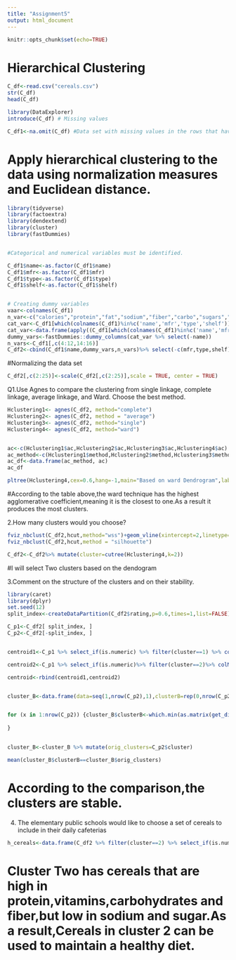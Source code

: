 ```yaml
---
title: "Assignment5"
output: html_document
---
```




```r
knitr::opts_chunk$set(echo=TRUE)
```
# Hierarchical Clustering

```r
C_df<-read.csv("cereals.csv")
str(C_df)
head(C_df)
```

```r

library(DataExplorer)
introduce(C_df) # Missing values

C_df1<-na.omit(C_df) #Data set with missing values in the rows that have been omitted


```
# Apply hierarchical clustering to the data using normalization measures and Euclidean distance.


```r
library(tidyverse)
library(factoextra)
library(dendextend)
library(cluster)
library(fastDummies)


#Categorical and numerical variables must be identified.

C_df1$name<-as.factor(C_df1$name)
C_df1$mfr<-as.factor(C_df1$mfr)
C_df1$type<-as.factor(C_df1$type)
C_df1$shelf<-as.factor(C_df1$shelf)


# Creating dummy variables
vaar<-colnames(C_df1)
n_var<-c("calories","protein","fat","sodium","fiber","carbo","sugars","potass","vitamins","weight","cups","rating")
cat_var<-C_df1[which(colnames(C_df1)%in%c('name','mfr','type','shelf'))]
cat_var<-data.frame(apply((C_df1[which(colnames(C_df1)%in%c('name','mfr','type','shelf'))]),2,as.factor))
dummy_vars<-fastDummies::dummy_columns(cat_var %>% select(-name))
n_vars<-C_df1[,c(4:12,14:16)]
C_df2<-cbind(C_df1$name,dummy_vars,n_vars)%>% select(-c(mfr,type,shelf))


```

#Normalizing the data set

```r
C_df2[,c(2:25)]<-scale(C_df2[,c(2:25)],scale = TRUE, center = TRUE)
```

Q1.Use Agnes to compare the clustering from single linkage, complete linkage, average linkage, and Ward. Choose the best method.

```r
Hclustering1<- agnes(C_df2, method="complete")
Hclustering2<- agnes(C_df2, method = "average")
Hclustering3<- agnes(C_df2, method="single")
Hclustering4<- agnes(C_df2, method="ward")


ac<-c(Hclustering1$ac,Hclustering2$ac,Hclustering3$ac,Hclustering4$ac)
ac_method<-c(Hclustering1$method,Hclustering2$method,Hclustering3$method,Hclustering4$method)
ac_df<-data.frame(ac_method, ac)
ac_df

pltree(Hclustering4,cex=0.6,hang=-1,main="Based on ward Dendrogram",labels=C_df2$'C_df1$name')

```
#According to the table above,the ward technique has the highest  agglomerative coefficient,meaning it is the closest to one.As a result it produces the most clusters.


2.How many clusters would you choose?
```r
fviz_nbclust(C_df2,hcut,method="wss")+geom_vline(xintercept=2,linetype=5)
fviz_nbclust(C_df2,hcut,method = "silhouette")

C_df2<-C_df2%>% mutate(cluster=cutree(Hclustering4,k=2))

```
#I will select Two clusters based on the dendogram


3.Comment on the structure of the clusters and on their stability.
```r
library(caret)
library(dplyr)
set.seed(12)
split_index<-createDataPartition(C_df2$rating,p=0.6,times=1,list=FALSE)

C_p1<-C_df2[ split_index, ]
C_p2<-C_df2[-split_index, ]


centroid1<-C_p1 %>% select_if(is.numeric) %>% filter(cluster==1) %>% colMeans()

centroid2<-C_p1 %>% select_if(is.numeric)%>% filter(cluster==2)%>% colMeans()

centroid<-rbind(centroid1,centroid2)


cluster_B<-data.frame(data=seq(1,nrow(C_p2),1),clusterB=rep(0,nrow(C_p2)))


for (x in 1:nrow(C_p2)) {cluster_B$clusterB<-which.min(as.matrix(get_dist(as.data.frame(rbind(centroid[,-25],C_p2[x,c(-1,-26)]))))[3,-3])
  
}
  

cluster_B<-cluster_B %>% mutate(orig_clusters=C_p2$cluster)

mean(cluster_B$clusterB==cluster_B$orig_clusters)
```
# According to the comparison,the clusters are stable.

4. The elementary public schools would like to choose a set of cereals to include in their daily cafeterias

```r

h_cereals<-data.frame(C_df2 %>% filter(cluster==2) %>% select_if(is.numeric) %>% colMeans())
```
# Cluster Two has cereals that are high in protein,vitamins,carbohydrates and fiber,but low in sodium and sugar.As a result,Cereals in cluster 2 can be used to maintain a healthy diet.

